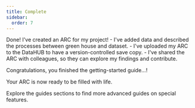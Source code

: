 ```yaml
---
title: Complete
sidebar:
  order: 7
---
```



<ViolaSays>
Done! I've created an ARC for my project!
- I've added data and described the processes between green house and dataset. 
- I've uploaded my ARC to the DataHUB to have a version-controlled save copy. 
- I've shared the ARC with colleagues, so they can explore my findings and contribute. 
</ViolaSays>

Congratulations, you finished the getting-started guide...!

Your ARC is now ready to be filled with life.

Explore the guides sections to find more advanced guides on special features. 

